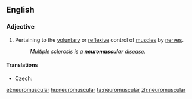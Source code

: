 ==English==

===Adjective===
{{en-adj|pos=[[neuro-|neuro]][[muscular]]|-}}

# Pertaining to the [[voluntary]] or [[reflex]]ive control of [[muscle]]s by [[nerve]]s.
#: ''Multiple sclerosis is a '''neuromuscular''' disease.''

====Translations====
{{trans-top|pertaining to the voluntary control of muscles by nerves}}
* Czech: {{t-|cs|nervosvalový}}
{{trans-mid}}
{{trans-bottom}}

[[et:neuromuscular]]
[[hu:neuromuscular]]
[[ta:neuromuscular]]
[[zh:neuromuscular]]